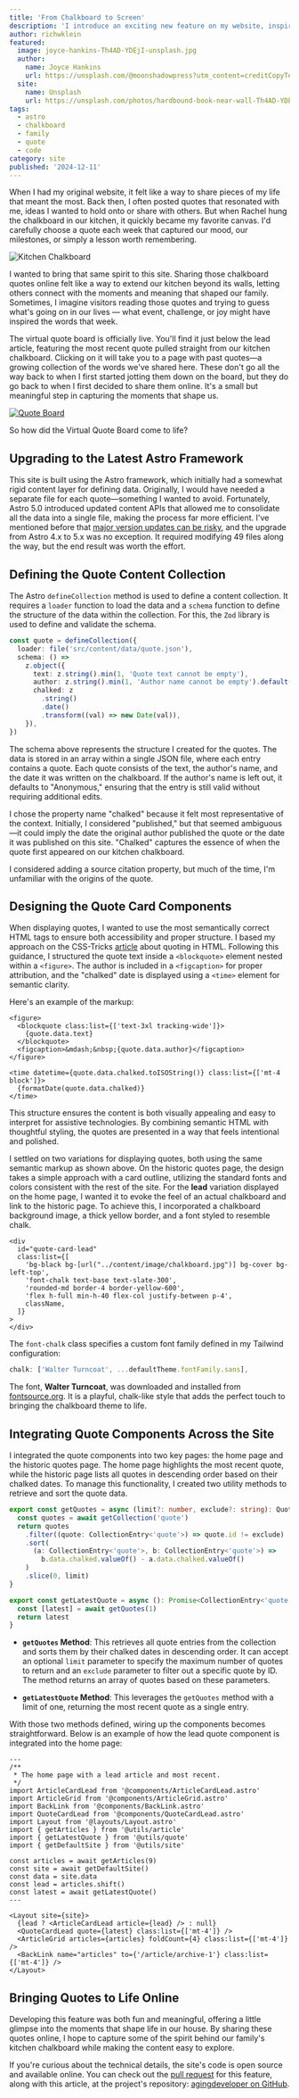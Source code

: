 ```yaml
---
title: 'From Chalkboard to Screen'
description: 'I introduce an exciting new feature on my website, inspired by the tradition of jotting down quotes on our kitchen chalkboard.'
author: richwklein
featured:
  image: joyce-hankins-Th4AD-YDEjI-unsplash.jpg
  author:
    name: Joyce Hankins
    url: https://unsplash.com/@moonshadowpress?utm_content=creditCopyText&utm_medium=referral&utm_source=unsplash
  site:
    name: Unsplash
    url: https://unsplash.com/photos/hardbound-book-near-wall-Th4AD-YDEjI?utm_content=creditCopyText&utm_medium=referral&utm_source=unsplash
tags:
  - astro
  - chalkboard
  - family
  - quote
  - code
category: site
published: '2024-12-11'
---
```


When I had my original website, it felt like a way to share pieces of my life that meant the most. Back then, I often posted quotes that resonated with me, ideas I wanted to hold onto or share with others. But when Rachel hung the chalkboard in our kitchen, it quickly became my favorite canvas. I'd carefully choose a quote each week that captured our mood, our milestones, or simply a lesson worth remembering.

![Kitchen Chalkboard](./kitchen-chalkboard.png)

I wanted to bring that same spirit to this site. Sharing those chalkboard quotes online felt like a way to extend our kitchen beyond its walls, letting others connect with the moments and meaning that shaped our family. Sometimes, I imagine visitors reading those quotes and trying to guess what's going on in our lives — what event, challenge, or joy might have inspired the words that week.

The virtual quote board is officially live. You'll find it just below the lead article, featuring the most recent quote pulled straight from our kitchen chalkboard. Clicking on it will take you to a page with past quotes—a growing collection of the words we've shared here. These don't go all the way back to when I first started jotting them down on the board, but they do go back to when I first decided to share them online. It's a small but meaningful step in capturing the moments that shape us.

[![Quote Board](./virtual-quote-board.png)](/#quote-card-lead)

So how did the Virtual Quote Board come to life?

## Upgrading to the Latest Astro Framework

This site is built using the Astro framework, which initially had a somewhat rigid content layer for defining data. Originally, I would have needed a separate file for each quote—something I wanted to avoid. Fortunately, Astro 5.0 introduced updated content APIs that allowed me to consolidate all the data into a single file, making the process far more efficient. I've mentioned before that [major version updates can be risky](./2022-02-26-major-harmful), and the upgrade from Astro 4.x to 5.x was no exception. It required modifying 49 files along the way, but the end result was worth the effort.

## Defining the Quote Content Collection

The Astro `defineCollection` method is used to define a content collection. It requires a `loader` function to load the data and a `schema` function to define the structure of the data within the collection. For this, the `Zod` library is used to define and validate the schema.

```ts
const quote = defineCollection({
  loader: file('src/content/data/quote.json'),
  schema: () =>
    z.object({
      text: z.string().min(1, 'Quote text cannot be empty'),
      author: z.string().min(1, 'Author name cannot be empty').default('Anonymous'),
      chalked: z
        .string()
        .date()
        .transform((val) => new Date(val)),
    }),
})
```

The schema above represents the structure I created for the quotes. The data is stored in an array within a single JSON file, where each entry contains a quote. Each quote consists of the text, the author's name, and the date it was written on the chalkboard. If the author's name is left out, it defaults to "Anonymous," ensuring that the entry is still valid without requiring additional edits.

I chose the property name "chalked" because it felt most representative of the context. Initially, I considered "published," but that seemed ambiguous—it could imply the date the original author published the quote or the date it was published on this site. "Chalked" captures the essence of when the quote first appeared on our kitchen chalkboard.

I considered adding a source citation property, but much of the time, I'm unfamiliar with the origins of the quote.

## Designing the Quote Card Components

When displaying quotes, I wanted to use the most semantically correct HTML tags to ensure both accessibility and proper structure. I based my approach on the CSS-Tricks [article](https://css-tricks.com/quoting-in-html-quotations-citations-and-blockquotes/#aa-hey-what-about-the-figure-element) about quoting in HTML. Following this guidance, I structured the quote text inside a `<blockquote>` element nested within a `<figure>`. The author is included in a `<figcaption>` for proper attribution, and the "chalked" date is displayed using a `<time>` element for semantic clarity.

Here's an example of the markup:

```astro
<figure>
  <blockquote class:list={['text-3xl tracking-wide']}>
    {quote.data.text}
  </blockquote>
  <figcaption>&mdash;&nbsp;{quote.data.author}</figcaption>
</figure>

<time datetime={quote.data.chalked.toISOString()} class:list={['mt-4 block']}>
  {formatDate(quote.data.chalked)}
</time>
```

This structure ensures the content is both visually appealing and easy to interpret for assistive technologies. By combining semantic HTML with thoughtful styling, the quotes are presented in a way that feels intentional and polished.

I settled on two variations for displaying quotes, both using the same semantic markup as shown above. On the historic quotes page, the design takes a simple approach with a card outline, utilizing the standard fonts and colors consistent with the rest of the site. For the **lead** variation displayed on the home page, I wanted it to evoke the feel of an actual chalkboard and link to the historic page. To achieve this, I incorporated a chalkboard background image, a thick yellow border, and a font styled to resemble chalk.

```astro
<div
  id="quote-card-lead"
  class:list={[
    'bg-black bg-[url("../content/image/chalkboard.jpg")] bg-cover bg-left-top',
    'font-chalk text-base text-slate-300',
    'rounded-md border-4 border-yellow-600',
    'flex h-full min-h-40 flex-col justify-between p-4',
    className,
  ]}
>
</div>
```

The `font-chalk` class specifies a custom font family defined in my Tailwind configuration:

```ts
chalk: ['Walter Turncoat', ...defaultTheme.fontFamily.sans],
```

The font, **Walter Turncoat**, was downloaded and installed from [fontsource.org](https://fontsource.org/fonts/walter-turncoat). It is a playful, chalk-like style that adds the perfect touch to bringing the chalkboard theme to life.

## Integrating Quote Components Across the Site

I integrated the quote components into two key pages: the home page and the historic quotes page. The home page highlights the most recent quote, while the historic page lists all quotes in descending order based on their chalked dates. To manage this functionality, I created two utility methods to retrieve and sort the quote data.

```ts
export const getQuotes = async (limit?: number, exclude?: string): QuotesResponse => {
  const quotes = await getCollection('quote')
  return quotes
    .filter((quote: CollectionEntry<'quote'>) => quote.id != exclude)
    .sort(
      (a: CollectionEntry<'quote'>, b: CollectionEntry<'quote'>) =>
        b.data.chalked.valueOf() - a.data.chalked.valueOf()
    )
    .slice(0, limit)
}

export const getLatestQuote = async (): Promise<CollectionEntry<'quote'>> => {
  const [latest] = await getQuotes(1)
  return latest
}
```

- **`getQuotes` Method**: This retrieves all quote entries from the collection and sorts them by their chalked dates in descending order. It can accept an optional `limit` parameter to specify the maximum number of quotes to return and an `exclude` parameter to filter out a specific quote by ID. The method returns an array of quotes based on these parameters.

- **`getLatestQuote` Method**: This leverages the `getQuotes` method with a limit of one, returning the most recent quote as a single entry.

With those two methods defined, wiring up the components becomes straightforward. Below is an example of how the lead quote component is integrated into the home page:

```astro
---
/**
 * The home page with a lead article and most recent.
 */
import ArticleCardLead from '@components/ArticleCardLead.astro'
import ArticleGrid from '@components/ArticleGrid.astro'
import BackLink from '@components/BackLink.astro'
import QuoteCardLead from '@components/QuoteCardLead.astro'
import Layout from '@layouts/Layout.astro'
import { getArticles } from '@utils/article'
import { getLatestQuote } from '@utils/quote'
import { getDefaultSite } from '@utils/site'

const articles = await getArticles(9)
const site = await getDefaultSite()
const data = site.data
const lead = articles.shift()
const latest = await getLatestQuote()
---

<Layout site={site}>
  {lead ? <ArticleCardLead article={lead} /> : null}
  <QuoteCardLead quote={latest} class:list={['mt-4']} />
  <ArticleGrid articles={articles} foldCount={4} class:list={['mt-4']} />
  <BackLink name="articles" to={'/article/archive-1'} class:list={['mt-4']} />
</Layout>
```

## Bringing Quotes to Life Online

Developing this feature was both fun and meaningful, offering a little glimpse into the moments that shape life in our house. By sharing these quotes online, I hope to capture some of the spirit behind our family's kitchen chalkboard while making the content easy to explore.

If you're curious about the technical details, the site's code is open source and available online. You can check out the [pull request](https://github.com/richwklein/agingdeveloper/pull/715) for this feature, along with this article, at the project's repository: [agingdeveloper on GitHub](https://github.com/richwklein/agingdeveloper).
